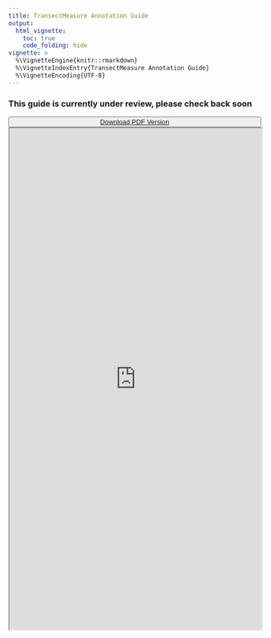 ```yaml
---
title: TransectMeasure Annotation Guide
output:
  html_vignette:
    toc: true
    code_folding: hide
vignette: >
  %\VignetteEngine{knitr::rmarkdown}
  %\VignetteIndexEntry{TransectMeasure Annotation Guide}
  %\VignetteEncoding{UTF-8}
---
```


<h3> This guide is currently under review, please check back soon </h3>

<button class="btn" style="width:100%">
<a href="https://docs.google.com/document/d/1c0lo-wQbJqHk0GPm824wP3o2zVROBeT_G25M46eV6js/export?format=pdf"> <i class="fa fa-download"></i> Download PDF Version</a>
</button>

<iframe src="https://docs.google.com/document/d/e/2PACX-1vSRhXoEYYtMr-zCsy7zpCoSpKyMsQeFD2Az3KGgrHgWBOX--7a4goHYzE0czwlbkdPNkI_skPOuX4ky/pub?embedded=true" width = "100%" height = 1000>  </iframe>